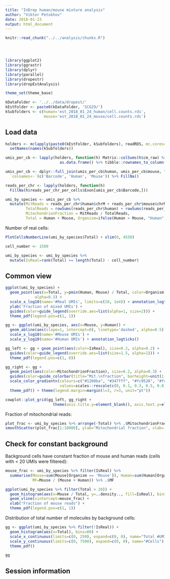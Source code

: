 ```yaml
---
title: "InDrop human/mouse mixture analysis"
author: "Viktor Petukhov"
date: 2018-01-23
output: html_document
---
```


```r
knitr::read_chunk("../../analysis/chunks.R")
```

```r
```

```r
```

```r
```

```r
library(ggplot2)
library(ggrastr)
library(dplyr)
library(parallel)
library(dropestr)
library(dropEstAnalysis)

theme_set(theme_base)

kDataFolder <- '../../data/dropest/'
kEstFolder <- paste0(kDataFolder, 'SCG29/')
kSubfolders <- c(human='est_2018_01_24_human/cell.counts.rds', 
                 mouse='est_2018_01_24_mouse/cell.counts.rds')
```

## Load data
```r
holders <- mclapply(paste0(kEstFolder, kSubfolders), readRDS, mc.cores=2) %>% 
  setNames(names(kSubfolders))

umis_per_cb <- lapply(holders, function(h) Matrix::colSums(h$cm_raw) %>% 
                        as.data.frame() %>% tibble::rownames_to_column("Barcode"))

umis_per_cb <- dplyr::full_join(umis_per_cb$human, umis_per_cb$mouse, "Barcode") %>% 
  `colnames<-`(c('Barcode', 'Human', 'Mouse')) %>% FillNa()

reads_per_chr <- lapply(holders, function(h) 
  FillNa(h$reads_per_chr_per_cells$Exon[umis_per_cb$Barcode,]))

umi_by_species <- umis_per_cb %>%
  mutate(MitReads = reads_per_chr$human$chrM + reads_per_chr$mouse$chrM,
         TotalReads = rowSums(reads_per_chr$human) + rowSums(reads_per_chr$mouse),
         MitochondrionFraction = MitReads / TotalReads,
         Total = Human + Mouse, Organism=ifelse(Human > Mouse, "Human", "Mouse"))
```

Number of real cells:
```r
PlotCellsNumberLine(umi_by_species$Total) + xlim(0, 4550)
```

```r
cell_number <- 1500

umi_by_species <- umi_by_species %>%
  mutate(IsReal=rank(Total) >= length(Total) - cell_number)
```


## Common view

```r
ggplot(umi_by_species) + 
  geom_point(aes(x=Total, y=pmin(Human, Mouse) / Total, color=Organism), size=0.3, 
             alpha=0.3) +
  scale_x_log10(name='#Real UMIs', limits=c(10, 1e4)) + annotation_logticks() + 
  ylab('Fraction of mixed UMIs') +
  guides(color=guide_legend(override.aes=list(alpha=1, size=2))) +
  theme_pdf(legend.pos=c(1, 1))
```

```r
gg <- ggplot(umi_by_species, aes(x=Mouse, y=Human)) + 
  geom_abline(aes(slope=1, intercept=0), linetype='dashed', alpha=0.5) +
  scale_x_log10(name='#Mouse UMIs') + 
  scale_y_log10(name='#Human UMIs') + annotation_logticks()

gg_left <- gg + geom_point(aes(color=IsReal), size=0.2, alpha=0.2) +
  guides(color=guide_legend(override.aes=list(size=1.5, alpha=1))) +
  theme_pdf(legend.pos=c(1, 0))

gg_right <- gg + 
  geom_point(aes(color=MitochondrionFraction), size=0.2, alpha=0.3) +
  guides(color=guide_colorbar(title="Mit.\nfraction", barheight=unit(1.3, units="in"))) +
  scale_color_gradientn(colours=c("#1200ba", "#347fff", "#fc9528", "#fc4e28", "#ff3333"), 
                        values=scales::rescale(c(0, 0.1, 0.3, 0.5, 0.8))) +
  theme_pdf() + theme(legend.margin=margin(l=3, r=3, unit="pt"))

cowplot::plot_grid(gg_left, gg_right + 
                     theme(axis.title.y=element_blank(), axis.text.y=element_blank()))
```

Fraction of mitochondrial reads:  
```r
plot_frac <- umi_by_species %>% arrange(-Total) %>% .$MitochondrionFraction
smoothScatter(plot_frac[1:10000], ylab="Mitochondrial fraction", xlab='Cell Rank')
```

## Check for constant background

Background cells have constant fraction of mouse and human reads (cells with < 20 UMIs were filtered):  
```r
mouse_frac <- umi_by_species %>% filter(IsReal) %>%
  summarise(Mouse=sum(Mouse[Organism == 'Mouse']), Human=sum(Human[Organism == 'Human']), 
            MF=Mouse / (Mouse + Human)) %>% .$MF

ggplot(umi_by_species %>% filter(Total > 20)) + 
  geom_histogram(aes(x=Mouse / Total, y=..density.., fill=IsReal), bins=70, position="identity") + 
  geom_vline(xintercept=mouse_frac) +
  xlab("Fraction of mouse reads") +
  theme_pdf(legend.pos=c(1, 1))
```

Distribution of total number of molecules by background cells:  
```r
gg <- ggplot(umi_by_species %>% filter(!IsReal)) +
  geom_histogram(aes(x=Total), bins=80) +
  scale_x_continuous(limits=c(0, 250), expand=c(0, 0), name="Total #UMIs") +
  scale_y_continuous(limits=c(0, 7500), expand=c(0, 0), name="#Cells") +
  theme_pdf()

gg
```

## Session information
```r
```
